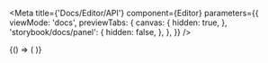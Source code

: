 
<Meta
  title={'Docs/Editor/API'}
  component={Editor}
  parameters={{
    viewMode: 'docs',
    previewTabs: {
      canvas: {
        hidden: true,
      },
      'storybook/docs/panel': {
        hidden: false,
      },
    },
  }}
/>

<Description />
<ArgsTable />

<Canvas>
  <Story
    name="Default layout"
    args={{
      children: [
        {
          id: 'f47a6c38-0c09-45b0-8412-2377aedaee8f',
          type: 'page',
          body: null,
          format: {
            parentType: null,
            alignSelf: 'auto',
            justifySelf: 'auto',
            maxWidth: '100%',
            minWidth: '100%',
            maxHeight: 'none',
            minHeight: 'auto',
            flexGrow: 0,
            flexBasis: 'auto',
            gridRow: '',
            gridColumn: '',
            version: '0.4',
            whiteSpace: null,
            kind: 'grid',
            columns: 'repeat(auto-fit,minmax(25ch,1fr))',
            columnGap: 0,
            rowGap: 0,
            rows: 'auto',
            justify: 'auto',
            alignItems: 'auto',
            spacing: 0,
          },
          parent_id: null,
        },
      ],
      theme: defaultTheme,
    }}
  >
    {() => (
      <ThemeProvider>
        <Editor onChange={action('onChange')} />
      </ThemeProvider>
    )}
  </Story>
</Canvas>
